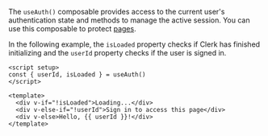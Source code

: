 The `useAuth()` composable provides access to the current user's authentication state and methods to manage the active session. You can use this composable to protect [pages](/docs/references/nuxt/protect-pages).

In the following example, the `isLoaded` property checks if Clerk has finished initializing and the `userId` property checks if the user is signed in.

```vue {{ filename: 'pages/protected-page.vue' }}
<script setup>
const { userId, isLoaded } = useAuth()
</script>

<template>
  <div v-if="!isLoaded">Loading...</div>
  <div v-else-if="!userId">Sign in to access this page</div>
  <div v-else>Hello, {{ userId }}!</div>
</template>
```
